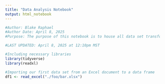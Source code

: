 ```yaml
---
title: "Data Analysis Notebook"
output: html_notebook
---
```


```r
#Author: Blake Raphael
#Author Date: April 8, 2025
#Purpose: The purpose of this notebook is to house all data set transformation, cleansing, visualization, statistical analysis, and note-taking for the 2025 CU Athletic Department Sports Science Internship Program

#LAST UPDATED: April 8, 2025 at 12:10pm MST

#Including necessary libraries
library(tidyverse)
library(readxl)

#Importing our first data set from an Excel document to a data frame
df1 <- read_excel("./foo/bar.xlsx")
```
